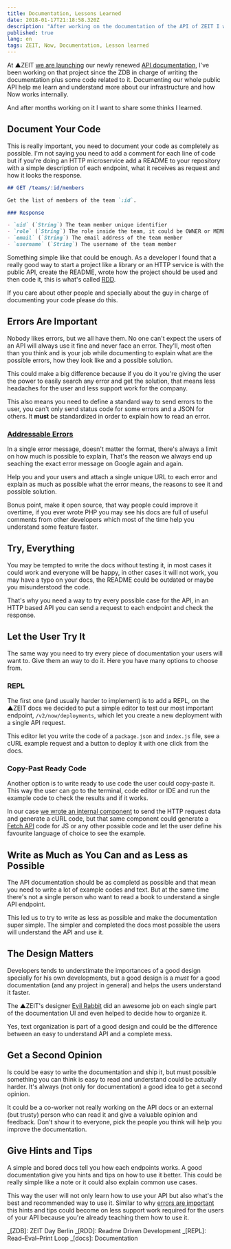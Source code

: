 ```yaml
---
title: Documentation, Lessons Learned
date: 2018-01-17T21:18:58.320Z
description: "After working on the documentation of the API of ZEIT I want to share some insights I learned from it."
published: true
lang: en
tags: ZEIT, Now, Documentation, Lesson learned
---
```


At ▲ZEIT [we are launching](https://zeit.co/blog/api-2) our newly renewed [API documentation](https://zeit.co/api), I've been working on that project since the ZDB in charge of writing the documentation plus some code related to it. Documenting our whole public API help me learn and understand more about our infrastructure and how Now works internally.

And after months working on it I want to share some thinks I learned.

## Document Your Code

This is really important, you need to document your code as completely as possible. I'm not saying you need to add a comment for each line of code but if you're doing an HTTP microservice add a README to your repository with a simple description of each endpoint, what it receives as request and how it looks the response.

```markdown
## GET /teams/:id/members

Get the list of members of the team `:id`.

### Response

- `uid` (`String`) The team member unique identifier
- `role` (`String`) The role inside the team, it could be OWNER or MEMBER
- `email` (`String`) The email address of the team member
- `username` (`String`) The username of the team member
```

Something simple like that could be enough. As a developer I found that a really good way to start a project like a library or an HTTP service is with the public API, create the README, wrote how the project should be used and then code it, this is what's called [RDD](http://tom.preston-werner.com/2010/08/23/readme-driven-development.html).

If you care about other people and specially about the guy in charge of documenting your code please do this.

## Errors Are Important

Nobody likes errors, but we all have them. No one can't expect the users of an API will always use it fine and never face an error. They'll, most often than you think and is your job while documenting to explain what are the possible errors, how they look like and a possible solution.

This could make a big difference because if you do it you're giving the user the power to easily search any error and get the solution, that means less headaches for the user and less support work for the company.

This also means you need to define a standard way to send errors to the user, you can't only send status code for some errors and a JSON for others. It **must** be standardized in order to explain how to read an error.

### [Addressable Errors](https://rauchg.com/2016/addressable-errors)

In a single error message, doesn't matter the format, there's always a limit on how much is possible to explain, That's the reason we always end up seaching the exact error message on Google again and again.

Help you and your users and attach a single unique URL to each error and explain as much as possible what the error means, the reasons to see it and possible solution.

Bonus point, make it open source, that way people could improve it overtime, if you ever wrote PHP you may see his docs are full of useful comments from other developers which most of the time help you understand some feature faster.

## Try, Everything

You may be tempted to write the docs without testing it, in most cases it could work and everyone will be happy, in other cases it will not work, you may have a typo on your docs, the README could be outdated or maybe you misunderstood the code.

That's why you need a way to try every possible case for the API, in an HTTP based API you can send a request to each endpoint and check the response.

## Let the User Try It

The same way you need to try every piece of documentation your users will want to. Give them an way to do it. Here you have many options to choose from.

### REPL

The first one (and usually harder to implement) is to add a REPL, on the ▲ZEIT docs we decided to put a simple editor to test our most important endpoint, `/v2/now/deployments`, which let you create a new deployment with a single API request.

This editor let you write the code of a `package.json` and `index.js` file, see a cURL example request and a button to deploy it with one click from the docs.

### Copy-Past Ready Code

Another option is to write ready to use code the user could copy-paste it. This way the user can go to the terminal, code editor or IDE and run the example code to check the results and if it works.

In our case [we wrote an internal component](https://github.com/zeit/docs/blob/master/components/api/request.js) to send the HTTP request data and generate a cURL code, but that same component could generate a [Fetch API](https://developer.mozilla.org/en-US/docs/Web/API/Fetch_API) code for JS or any other possible code and let the user define his favourite language of choice to see the example.

## Write as Much as You Can and as Less as Possible

The API documentation should be as completd as possible and that mean you need to write a lot of example codes and text. But at the same time there's not a single person who want to read a book to understand a single API endpoint.

This led us to try to write as less as possible and make the documentation super simple. The simpler and completed the docs most possible the users will understand the API and use it.

## The Design Matters

Developers tends to understimate the importances of a good design specially for his own developments, but a good design is a _must_ for a good documentation (and any project in general) and helps the users understand it faster.

The ▲ZEIT's designer [Evil Rabbit](https://twitter.com/evilrabbit_) did an awesome job on each single part of the documentation UI and even helped to decide how to organize it.

Yes, text organization is part of a good design and could be the difference between an easy to understand API and a complete mess.

## Get a Second Opinion

Is could be easy to write the documentation and ship it, but must possible something you can think is easy to read and understand could be actually harder. It's always (not only for documentation) a good idea to get a second opinion.

It could be a co-worker not really working on the API docs or an external (but trusty) person who can read it and give a valuable opinion and feedback. Don't show it to everyone, pick the people you think will help you improve the documentation.

## Give Hints and Tips

A simple and bored docs tell you how each endpoints works. A good documentation give you hints and tips on how to use it better. This could be really simple like a note or it could also explain common use cases.

This way the user will not only learn how to use your API but also what's the best and recommended way to use it. Similar to why [errors are important](#errors-are-important) this hints and tips could become on less support work required for the users of your API because you're already teaching them how to use it.

_[ZDB]: ZEIT Day Berlin
_[RDD]: Readme Driven Development
_[REPL]: Read–Eval–Print Loop
_[docs]: Documentation
